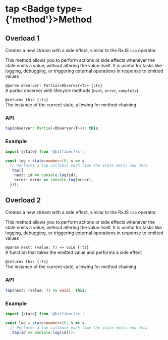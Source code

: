 
# tap <Badge type={'method'}>Method</Badge>

## Overload 1

Creates a new stream with a side effect, similar to the RxJS `tap` operator.

This method allows you to perform actions or side effects whenever the state emits a value,
without altering the value itself. It is useful for tasks like logging, debugging,
or triggering external operations in response to emitted values

`@param observer: Partial<Observer<T>> {:ts}`  
A partial observer with lifecycle methods (`next`, `error`, `complete`)

`@returns this {:ts}`  
The instance of the current state, allowing for method chaining

### API

```ts copy
tap(observer: Partial<Observer<T>>): this;
```

### Example

```ts copy
import {state} from '@bitfiber/rx';

const log = state<number>(0, s => s
  // Performs a tap callback each time the state emits new data
  .tap({
    next: id => console.log(id),
    error: error => console.log(error),
  }));
```

## Overload 2

Creates a new stream with a side effect, similar to the RxJS `tap` operator.

This method allows you to perform actions or side effects whenever the state emits a value,
without altering the value itself. It is useful for tasks like logging, debugging,
or triggering external operations in response to emitted values

`@param next: (value: T) => void {:ts}`  
A function that takes the emitted value and performs a side effect

`@returns this {:ts}`  
The instance of the current state, allowing for method chaining

### API

```ts copy
tap(next: (value: T) => void): this;
```

### Example

```ts copy
import {state} from '@bitfiber/rx';

const log = state<number>(0, s => s
  // Performs a tap callback each time the state emits new data
  .tap(id => console.log(id)));
```
